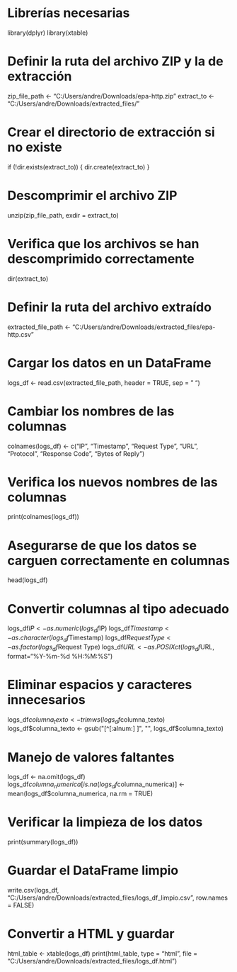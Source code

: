 

# Librerías necesarias
library(dplyr)
library(xtable)

# Definir la ruta del archivo ZIP y la de extracción
zip_file_path <- "C:/Users/andre/Downloads/epa-http.zip"
extract_to <- "C:/Users/andre/Downloads/extracted_files/"

# Crear el directorio de extracción si no existe
if (!dir.exists(extract_to)) {
  dir.create(extract_to)
}

# Descomprimir el archivo ZIP
unzip(zip_file_path, exdir = extract_to)

# Verifica que los archivos se han descomprimido correctamente
dir(extract_to)

# Definir la ruta del archivo extraído
extracted_file_path <- "C:/Users/andre/Downloads/extracted_files/epa-http.csv"

# Cargar los datos en un DataFrame
logs_df <- read.csv(extracted_file_path, header = TRUE, sep = " ")

# Cambiar los nombres de las columnas
colnames(logs_df) <- c("IP", "Timestamp", "Request Type", "URL", "Protocol", "Response Code", "Bytes of Reply")

# Verifica los nuevos nombres de las columnas
print(colnames(logs_df))


# Asegurarse de que los datos se carguen correctamente en columnas
head(logs_df)

# Convertir columnas al tipo adecuado
logs_df$IP <- as.numeric(logs_df$IP)
logs_df$Timestamp <- as.character(logs_df$Timestamp)
logs_df$Request Type <- as.factor(logs_df$Request Type)
logs_df$URL <- as.POSIXct(logs_df$URL, format="%Y-%m-%d %H:%M:%S")

# Eliminar espacios y caracteres innecesarios
logs_df$columna_texto <- trimws(logs_df$columna_texto)
logs_df$columna_texto <- gsub("[^[:alnum:] ]", "", logs_df$columna_texto)

# Manejo de valores faltantes
logs_df <- na.omit(logs_df)
logs_df$columna_numerica[is.na(logs_df$columna_numerica)] <- mean(logs_df$columna_numerica, na.rm = TRUE)

# Verificar la limpieza de los datos
print(summary(logs_df))

# Guardar el DataFrame limpio
write.csv(logs_df, "C:/Users/andre/Downloads/extracted_files/logs_df_limpio.csv", row.names = FALSE)

# Convertir a HTML y guardar
html_table <- xtable(logs_df)
print(html_table, type = "html", file = "C:/Users/andre/Downloads/extracted_files/logs_df.html")



